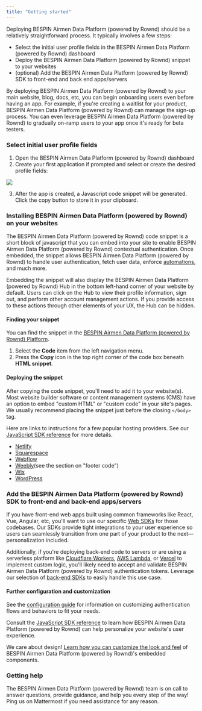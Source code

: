 ```yaml
---
title: "Getting started"
---
```


Deploying BESPIN Airmen Data Platform (powered by Rownd) should be a relatively straightforward process. It typically
involves a few steps:

- Select the initial user profile fields in the BESPIN Airmen Data Platform (powered by Rownd) dashboard
- Deploy the BESPIN Airmen Data Platform (powered by Rownd) snippet to your websites
- (optional) Add the BESPIN Airmen Data Platform (powered by Rownd) SDK to front-end and back end apps/servers

<Info>
  By deploying BESPIN Airmen Data Platform (powered by Rownd) to your main website, blog, docs, etc, you can begin
  onboarding users even before having an app. For example, if you're creating a
  waitlist for your product, BESPIN Airmen Data Platform (powered by Rownd) can manage the sign-up process. You can even
  leverage BESPIN Airmen Data Platform (powered by Rownd) to gradually on-ramp users to your app once it's ready for beta
  testers.
</Info>

### Select initial user profile fields

1. Open the BESPIN Airmen Data Platform (powered by Rownd) dashboard
2. Create your first application if prompted and select or create the desired
   profile fields: ​

![](/images/getting-started.png)

3. After the app is created, a Javascript code snippet will be generated. Click
   the copy button to store it in your clipboard.

### Installing BESPIN Airmen Data Platform (powered by Rownd) on your websites

The BESPIN Airmen Data Platform (powered by Rownd) code snippet is a short block of javascript that you can embed into your site to enable BESPIN Airmen Data Platform (powered by Rownd) contextual authentication. Once embedded, the snippet allows BESPIN Airmen Data Platform (powered by Rownd) to handle user authentication, fetch user data, enforce [automations](/configuration/automations), and much more. 

Embedding the snippet will also display the BESPIN Airmen Data Platform (powered by Rownd) Hub in the bottom left-hand corner of your website by default. Users can click on the Hub to view their profile information, sign out, and perform other account management actions. If you provide access to these actions through other elements of your UX, the Hub can be hidden.

#### Finding your snippet

You can find the snippet in the [BESPIN Airmen Data Platform (powered by Rownd) Platform](https://https://app.dev.rownd.teambespin.us).

1. Select the **Code** item from the left navigation menu.
2. Press the **Copy** icon in the top right corner of the code box beneath **HTML snippet**.

#### Deploying the snippet

After copying the code snippet, you'll need to add it to your website(s). Most
website builder software or content management systems (CMS) have an option to
embed "custom HTML" or "custom code" in your site's pages. We usually recommend
placing the snippet just before the closing `</body>` tag.

Here are links to instructions for a few popular hosting providers. See our
[JavaScript SDK reference](/sdk-reference/web/javascript--browser) for more details.

- [Netlify](https://docs.netlify.com/site-deploys/post-processing/snippet-injection/)
- [Squarespace](https://support.squarespace.com/hc/en-us/articles/205815908)
- [Webflow](https://university.webflow.com/lesson/custom-code-in-the-head-and-body-tags)
- [Weebly](https://www.weebly.com/app/help/us/en/topics/descriptions-and-keywords)​ (see the section on "footer code")
- [Wix](https://support.wix.com/en/article/wix-editor-about-embeds-and-codes-on-your-site#embed-custom-code)
- [WordPress](sdk-reference/web/wordpress---woocommerce)

### Add the BESPIN Airmen Data Platform (powered by Rownd) SDK to front-end and back-end apps/servers

If you have front-end web apps built using common frameworks like React, Vue,
Angular, etc, you'll want to use our specific [Web SDKs](/web) for
those codebases. Our SDKs provide tight integrations to your user experience so
users can seamlessly transition from one part of your product to the
next—personalization included.

Additionally, if you're deploying back-end code to servers or are using a serverless platform like [Cloudflare Workers](https://workers.cloudflare.com/), [AWS Lambda](https://aws.amazon.com/lambda/), or [Vercel](https://vercel.com) to implement custom logic, you'll likely need to accept and validate BESPIN Airmen Data Platform (powered by Rownd) authentication tokens. Leverage our selection of [back-end SDKs](/web) to easily handle this use case.

#### Further configuration and customization

See the [configuration guide](/configuration) for information on customizing authentication flows and behaviors to fit your needs.

Consult the [JavaScript SDK reference](/sdk-reference/web/javascript--browser) to learn how BESPIN Airmen Data Platform (powered by Rownd) can help personalize your website's user experience.

We care about design! [Learn how you can customize the look and feel](/configuration/customizations/global-style) of BESPIN Airmen Data Platform (powered by Rownd)'s embedded components.

### Getting help

The BESPIN Airmen Data Platform (powered by Rownd) team is on call to answer questions, provide guidance, and help you every step of the way!  Ping us on Mattermost if you need assistance for any reason.
